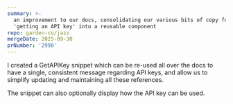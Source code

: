 ```yaml
---
summary: >-
  an improvement to our docs, consolidating our various bits of copy for
  'getting an API key' into a reusable component
repo: garden-co/jazz
mergeDate: 2025-09-30
prNumber: '2990'
---
```

I created a GetAPIKey snippet which can be re-used all over the docs to have a single, consistent message regarding API keys, and allow us to simplify updating and maintaining all these references.

The snippet can also optionally display how the API key can be used.
